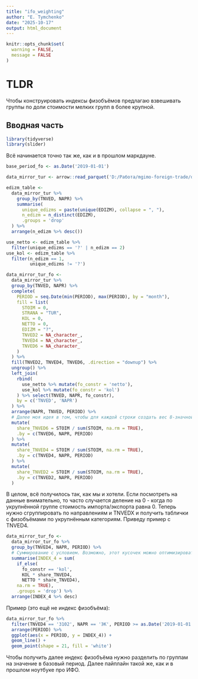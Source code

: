 ```yaml
---
title: "ifo_weighting"
author: "E. Tymchenko"
date: "2025-10-17"
output: html_document
---
```


```r
knitr::opts_chunk$set(
  warning = FALSE,
  message = FALSE
)
```

# TLDR

Чтобы конструировать индексы физобъёмов предлагаю взвешивать группы по доли стоимости мелких групп в более крупной.

## Вводная часть

```r
library(tidyverse)
library(slider)
```

Всё начинается точно так же, как и в прошлом маркдауне.

```r
base_period_fo <- as.Date('2019-01-01')

data_mirror_tur <- arrow::read_parquet('D:/Работа/mgimo-foreign-trade/data_processed/tr_full.parquet') %>% mutate(PERIOD = as.Date(PERIOD), STRANA = 'TUR')

edizm_table <- 
  data_mirror_tur %>% 
    group_by(TNVED, NAPR) %>%
    summarise(
      unique_edizms = paste(unique(EDIZM), collapse = ", "),
      n_edizm = n_distinct(EDIZM),
      .groups = 'drop'
  ) %>%
  arrange(n_edizm %>% desc())

use_netto <- edizm_table %>%
  filter(unique_edizms == '?' | n_edizm == 2)
use_kol <- edizm_table %>%
  filter(n_edizm == 1,
         unique_edizms != '?')

data_mirror_tur_fo <- 
  data_mirror_tur %>%
  group_by(TNVED, NAPR) %>%
  complete(
    PERIOD = seq.Date(min(PERIOD), max(PERIOD), by = "month"),
    fill = list(
      STOIM = 0,
      STRANA = "TUR",
      KOL = 0,
      NETTO = 0,
      EDIZM = "?",
      TNVED2 = NA_character_,
      TNVED4 = NA_character_,
      TNVED6 = NA_character_
    )
  ) %>%
  fill(TNVED2, TNVED4, TNVED6, .direction = "downup") %>%
  ungroup() %>%
  left_join(
    rbind(
      use_netto %>% mutate(fo_constr = 'netto'),
      use_kol %>% mutate(fo_constr = 'kol')
    ) %>% select(TNVED, NAPR, fo_constr),
    by = c('TNVED', 'NAPR')
  ) %>%
  arrange(NAPR, TNVED, PERIOD) %>%
  # Далее моя идея в том, чтобы для каждой строки создать вес 8-значной группы в более крупных группах, 2/4/6-значных. На следующем этапе они группируются и суммируются. Как и ранее, в базе данных я предлагаю отдельно хранить таблички с 2/4/6/8-значными кодами.
  mutate(
    share_TNVED6 = STOIM / sum(STOIM, na.rm = TRUE),
    .by = c(TNVED6, NAPR, PERIOD)
  ) %>%
  mutate(
    share_TNVED4 = STOIM / sum(STOIM, na.rm = TRUE),
    .by = c(TNVED4, NAPR, PERIOD)
  ) %>%
  mutate(
    share_TNVED2 = STOIM / sum(STOIM, na.rm = TRUE),
    .by = c(TNVED2, NAPR, PERIOD)
  )
```

В целом, всё получилось так, как мы и хотели. Если посмотреть на данные внимательно, то часто случается деление на 0 - когда по укрупнённой группе стоимость импорта/экспорта равна 0. Теперь нужно сгруппировать по направлениям и TNVEDX и получить таблички с физобъёмами по укрупнённым категориям. Приведу пример с TNVED4.

```r
data_mirror_tur_fo <- 
  data_mirror_tur_fo %>%
  group_by(TNVED4, NAPR, PERIOD) %>%
  # Суммирование с условием. Возможно, этот кусочек можно оптимизировать, но я сохранил такой вид для ясности.
  summarise(INDEX_4 = sum(
    if_else(
      fo_constr == 'kol',
      KOL * share_TNVED4,
      NETTO * share_TNVED4),
    na.rm = TRUE),
    .groups = 'drop') %>%
  arrange(INDEX_4 %>% desc)
```

Пример (это ещё не индекс физобъёма):

```r
data_mirror_tur_fo %>%
  filter(TNVED4 == '3102', NAPR == 'ЭК', PERIOD >= as.Date('2019-01-01')) %>%
  arrange(PERIOD) %>%
  ggplot(aes(x = PERIOD, y = INDEX_4)) +
  geom_line() +
  geom_point(shape = 21, fill = 'white')
```

Чтобы получить далее индекс физобъёма нужно разделить по группам на значение в базовый период. Далее пайплайн такой же, как и в прошлом ноутбуке про ИФО.